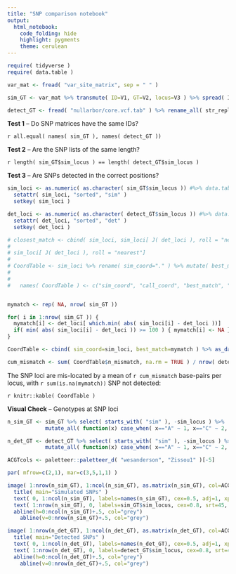 ```yaml
---
title: "SNP comparison notebook"
output: 
  html_notebook: 
    code_folding: hide
    highlight: pygments
    theme: cerulean
---
```



```r

require( tidyverse )
require( data.table )

var_mat <- fread( "var_site_matrix", sep = " " )

sim_GT <- var_mat %>% transmute( ID=V1, GT=V2, locus=V3 ) %>% spread( ID, GT ) %>% mutate_all( factor ) %>% rename_all( function(x) paste0( "sim_", x )) %>% mutate( n_locus=as.numeric( as.character( sim_locus ))) %>% arrange( n_locus ) %>% data.table()

detect_GT <- fread( "nullarbor/core.vcf.tab" ) %>% rename_all( str_replace, "\\[[0-9]+\\]", '' ) %>% rename_all( str_replace, ':GT', '') %>% select( -`# CHROM`, -REF ) %>% mutate_all( factor ) %>% rename( sim_locus=POS ) %>% mutate( n_locus=as.numeric( as.character( sim_locus ))) %>% arrange( n_locus ) %>% data.table()

```


**Test 1** -- Do SNP matrices have the same IDs?

``r all.equal( names( sim_GT ), names( detect_GT )) ``


**Test 2** -- Are the SNP lists of the same length?

``r length( sim_GT$sim_locus ) == length( detect_GT$sim_locus ) ``


**Test 3** -- Are SNPs detected in the correct positions?

```r

sim_loci <- as.numeric( as.character( sim_GT$sim_locus )) #%>% data.table()
  setattr( sim_loci, "sorted", "sim" )
  setkey( sim_loci ) 

det_loci <- as.numeric( as.character( detect_GT$sim_locus )) #%>% data.table()
  setattr( det_loci, "sorted", "det" )
  setkey( det_loci ) 

# closest_match <- cbind( sim_loci, sim_loci[ J( det_loci ), roll = "nearest"])
# 
# sim_loci[ J( det_loci ), roll = "nearest"]
# 
# CoordTable <- sim_loci %>% rename( sim_coord="." ) %>% mutate( best_match=det_loci[ J( sim_loci ), roll = "nearest"]$. )
# 
# 
#   names( CoordTable ) <- c("sim_coord", "call_coord", "best_match", "n_mismatch")


mymatch <- rep( NA, nrow( sim_GT ))

for( i in 1:nrow( sim_GT )) {
  mymatch[i] <- det_loci[ which.min( abs( sim_loci[i] - det_loci ))]
  if( min( abs( sim_loci[i] - det_loci )) >= 100 ) { mymatch[i] <- NA }
}

CoordTable <- cbind( sim_coord=sim_loci, best_match=mymatch ) %>% as_data_frame() %>% mutate( n_mismatch=abs( sim_coord - best_match ))

cum_mismatch <- sum( CoordTable$n_mismatch, na.rm = TRUE ) / nrow( detect_GT )

```

The SNP loci are mis-located by a mean of `r cum_mismatch` base-pairs per locus, with `r sum(is.na(mymatch))` SNP not detected:

`r knitr::kable( CoordTable )`


**Visual Check** -- Genotypes at SNP loci

```r

n_sim_GT <- sim_GT %>% select( starts_with( "sim" ), -sim_locus ) %>% 
            mutate_all( function(x) case_when( x=="A" ~ 1, x=="C" ~ 2, x=="G" ~ 3, x=="T" ~ 4, x!="A" & x!="C" & x!="G" & x!="T" ~ NA_real_ ))

n_det_GT <- detect_GT %>% select( starts_with( "sim" ), -sim_locus ) %>% 
            mutate_all( function(x) case_when( x=="A" ~ 1, x=="C" ~ 2, x=="G" ~ 3, x=="T" ~ 4, x!="A" & x!="C" & x!="G" & x!="T" ~ NA_real_ ))

ACGTcols <- paletteer::paletteer_d( "wesanderson", "Zissou1" )[-5]

par( mfrow=c(2,1), mar=c(3,5,1,1) )

image( 1:nrow(n_sim_GT), 1:ncol(n_sim_GT), as.matrix(n_sim_GT), col=ACGTcols, xaxt='n', yaxt='n', xlab="", ylab="" )
  title( main="Simulated SNPs" )
  text( 0, 1:ncol(n_sim_GT), labels=names(n_sim_GT), cex=0.5, adj=1, xpd=TRUE )
  text( 1:nrow(n_sim_GT), 0, labels=sim_GT$sim_locus, cex=0.8, srt=45, adj=1, xpd=TRUE )
  abline(h=0:ncol(n_sim_GT)+.5, col="grey")
	abline(v=0:nrow(n_sim_GT)+.5, col="grey")

image( 1:nrow(n_det_GT), 1:ncol(n_det_GT), as.matrix(n_det_GT), col=ACGTcols, xaxt='n', yaxt='n', xlab="", ylab="" )
  title( main="Detected SNPs" )
  text( 0, 1:ncol(n_det_GT), labels=names(n_det_GT), cex=0.5, adj=1, xpd=TRUE )
  text( 1:nrow(n_det_GT), 0, labels=detect_GT$sim_locus, cex=0.8, srt=45, adj=1, xpd=TRUE )
  abline(h=0:ncol(n_det_GT)+.5, col="grey")
	abline(v=0:nrow(n_det_GT)+.5, col="grey")

```



